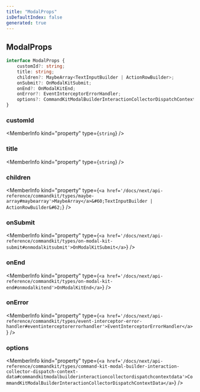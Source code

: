```yaml
---
title: "ModalProps"
isDefaultIndex: false
generated: true
---
```



<!-- This file was generated from the CommandKit source. Do not modify. Instead, re-run the "docgen" script -->


## ModalProps

<GenerationInfo sourceFile="packages/commandkit/src/components/v1/modal/Modal.ts" sourceLine="12" packageName="commandkit" />



```ts title="Signature"
interface ModalProps {
    customId?: string;
    title: string;
    children?: MaybeArray<TextInputBuilder | ActionRowBuilder>;
    onSubmit?: OnModalKitSubmit;
    onEnd?: OnModalKitEnd;
    onError?: EventInterceptorErrorHandler;
    options?: CommandKitModalBuilderInteractionCollectorDispatchContextData;
}
```

<div className="members-wrapper">

### customId

<MemberInfo kind="property" type={`string`}   />


### title

<MemberInfo kind="property" type={`string`}   />


### children

<MemberInfo kind="property" type={`<a href='/docs/next/api-reference/commandkit/types/maybe-array#maybearray'>MaybeArray</a>&#60;TextInputBuilder | ActionRowBuilder&#62;`}   />


### onSubmit

<MemberInfo kind="property" type={`<a href='/docs/next/api-reference/commandkit/types/on-modal-kit-submit#onmodalkitsubmit'>OnModalKitSubmit</a>`}   />


### onEnd

<MemberInfo kind="property" type={`<a href='/docs/next/api-reference/commandkit/types/on-modal-kit-end#onmodalkitend'>OnModalKitEnd</a>`}   />


### onError

<MemberInfo kind="property" type={`<a href='/docs/next/api-reference/commandkit/types/event-interceptor-error-handler#eventinterceptorerrorhandler'>EventInterceptorErrorHandler</a>`}   />


### options

<MemberInfo kind="property" type={`<a href='/docs/next/api-reference/commandkit/types/command-kit-modal-builder-interaction-collector-dispatch-context-data#commandkitmodalbuilderinteractioncollectordispatchcontextdata'>CommandKitModalBuilderInteractionCollectorDispatchContextData</a>`}   />




</div>
